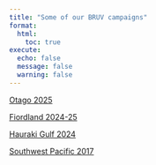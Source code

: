```yaml
---
title: "Some of our BRUV campaigns"
format: 
  html:
    toc: true
execute: 
  echo: false
  message: false
  warning: false
---
```


[Otago 2025](otago.qmd)

[Fiordland 2024-25](fiordland.qmd)

[Hauraki Gulf 2024](hauraki.qmd)

[Southwest Pacific 2017](swpacific.qmd)